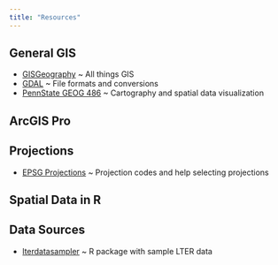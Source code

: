```yaml
---
title: "Resources"
---
```


## General GIS

- [GISGeography](https://gisgeography.com/) ~ All things GIS
- [GDAL](https://gdal.org/index.html) ~ File formats and conversions
- [PennState GEOG 486](https://www.e-education.psu.edu/geog486/) ~ Cartography and spatial data visualization

## ArcGIS Pro



## Projections

- [EPSG Projections](https://epsg.io/) ~ Projection codes and help selecting projections

## Spatial Data in R


## Data Sources

- [lterdatasampler](https://lter.github.io/lterdatasampler/) ~ R package with sample LTER data